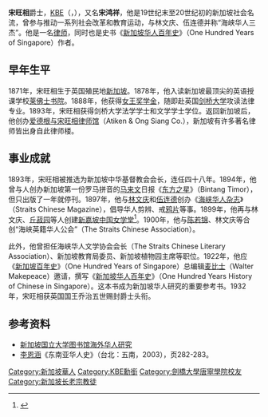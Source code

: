 {{Infobox_Person
| name = 宋旺相爵士
|image= 
|box_width= 
|occupation= 
| period = 
|birth_name=
| other_names = 宋鸿祥
| foreign_names =
| name_en = Song Ong Siang
| Sex =
|birth_date= 1871年6月14日
|birth_place= [[File:Flag_of_the_British_Straits_Settlements_(1904–1925).svg|22px]] [[海峽殖民地|海峽殖民地]][[新加坡|新加坡]]
|death_date= {{death date and age|1941|9|29|1871|6|14}}
|death_place= [[File:Flag_of_the_British_Straits_Settlements_(1904–1925).svg|22px]] [[海峽殖民地|海峽殖民地]][[新加坡|新加坡]]
| nationality = [[新加坡|新加坡]]
| residence =
|language=
| height =
| weight =
| party =
| religion = 基督徒
| spouse = 杨喜娘
| relatives = 
|education= [[莱佛士书院|莱佛士书院]]，[[剑桥大学|剑桥大学]]
| past = 
| work =
|awards= [[CBE|CBE]]，[[KBE|KBE]]，[[爵士|爵士]]
}}

'''宋旺相'''爵士，[[KBE|KBE]]（{{lang-en|Sir '''Ong-siang Song'''}}，{{bd|1871年|6月14日|1941年|9月29日}}），又名'''宋鸿祥'''，他是19世纪末至20世纪初的新加坡社会名流，曾参与推动一系列社会改革和教育运动，与林文庆、伍连德并称“海峡华人三杰”。他是一名[[律师|律师]]，同时也是史书《[[新加坡华人百年史|新加坡华人百年史]]》（One Hundred Years of Singapore）作者。

== 早年生平 ==
1871年，宋旺相生于英国殖民地[[新加坡|新加坡]]。1878年，他入读新加坡最顶尖的英语授课学校[[莱佛士书院|莱佛士书院]]。1888年，他获得[[女王奖学金|女王奖学金]]，随即赴英国[[剑桥大学|剑桥大学]]攻读法律专业。1893年，宋旺相获得剑桥大学法学学士和文学学士学位。返回新加坡后，他创办[[爱德根与宋旺相律师馆|爱德根与宋旺相律师馆]]（Atiken & Ong Siang Co.），新加坡有许多著名律师皆出身自此律师楼。

== 事业成就 ==
1893年，宋旺相被推选为新加坡中华基督教会会长，连任四十八年。1894年，他曾与人创办新加坡第一份罗马拼音的[[马来文|马来文]]日报《[[东方之星|东方之星]]》（Bintang Timor），但只出版了一年就停刊。1897年，他与[[林文庆|林文庆]]和[[伍连德|伍连德]]创办《[[海峡华人杂志|海峡华人杂志]]》（Straits Chinese Magazine），倡导华人剪辨、戒[[鸦片|鸦片]]等事。1899年，他再与林文庆、[[丘菽园|丘菽园]]等人创建[[新加坡女子学校|新嘉坡中国女学堂]]<ref>{{cite news |language = zh-sg |url = https://eresources.nlb.gov.sg/newspapers/Digitised/Article/nysp19260208-1.2.8.3 |title = 新嘉坡中國女學堂舉行新校舍開幕式之盛况 |work = [[南洋商報|南洋商報]] |publisher = 南洋報業私人有限公司 |pages = 3 |date = 1926-02-08 |accessdate = 2019-12-08 |archive-date = 2019-12-08 |archive-url = https://web.archive.org/web/20191208144333/https://eresources.nlb.gov.sg/newspapers/Digitised/Article/nysp19260208-1.2.8.3 |dead-url = no }}</ref>。1900年，他与[[陈若锦|陈若锦]]、林文庆等合创“海峡英籍华人公会”（The Straits Chinese Association）。

此外，他曾担任海峡华人文学协会会长（The Straits Chinese Literary Association）、新加坡教育局委员、新加坡植物园主席等职位。1922年，他应《[[新加坡百年史|新加坡百年史]]》（One Hundred Years of Singapore）总编辑[[麦比士|麦比士]]（Walter Makepeace）邀请，撰写《[[新加坡华人百年史|新加坡华人百年史]]》（One Hundred Years History of Chinese in Singapore）。这本书成为新加坡华人研究的重要参考书。1932年，宋旺相获英国国王乔治五世赐封爵士头衔。

== 参考资料 ==
* [http://www.lib.nus.edu.sg/chz/chineseoverseas/oc_swx.htm 新加坡国立大学图书馆海外华人研究]{{Wayback|url=http://www.lib.nus.edu.sg/chz/chineseoverseas/oc_swx.htm |date=20100527180023 }}
* [[李恩涵|李恩涵]]《东南亚华人史》（台北：五南，2003），页282-283。
{{Reflist}}

{{Authority control}}
{{DEFAULTSORT:S}}
[[Category:新加坡華人|Category:新加坡華人]]
[[Category:KBE勳銜|Category:KBE勳銜]]
[[Category:劍橋大學唐寧學院校友|Category:劍橋大學唐寧學院校友]]
[[Category:新加坡长老宗教徒|Category:新加坡长老宗教徒]]